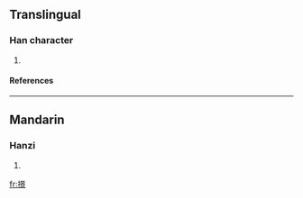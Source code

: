 ==Translingual==
===Han character===
{{Han char|rn=64|rad=手|as=12|sn=15|four=|canj=手日卜火 (QAYF)}}
# {{defn|Han|sort=手12}}
====References====
{{Han ref|kx=0454.100|dkj=12700|hdz=31958.010|uh=6494|ud=25748}}

----
==Mandarin==
===Hanzi===
{{cmn-hanzi|pin=[[hèng]] ([[heng4]])|wg=heng<sup>4</sup>}}
# {{defn|Mandarin}}

[[fr:撔]]